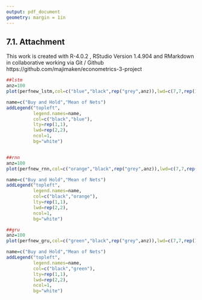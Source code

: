 ```yaml
---
output: pdf_document
geometry: margin = 1in
---
```


## 7.1. Attachment {#attachement}

This work is created  with R-4.0.2 , RStudio Version 1.4.904 and RMarkdown in collaborative working via Git / Github
https://github.com/majimaken/econometrics-3-project




```r



##lstm
anz=100
plot(perfnew_lstm,col=c("blue","black",rep("grey",anz)),lwd=c(7,7,rep(1,anz)),main="Out of sample Perfomance LSTM")

name=c("Buy and Hold","Mean of Nets")
addLegend("topleft", 
          legend.names=name,
          col=c("black","blue"),
          lty=rep(1,1),
          lwd=rep(2,2),
          ncol=1,
          bg="white")



```

```r

##rnn
anz=100
plot(perfnew_rnn,col=c("orange","black",rep("grey",anz)),lwd=c(7,7,rep(1,anz)),main="Out of sample Perfomance rnn")

name=c("Buy and Hold","Mean of Nets")
addLegend("topleft", 
          legend.names=name,
          col=c("black","orange"),
          lty=rep(1,1),
          lwd=rep(2,2),
          ncol=1,
          bg="white")
```

```r

##gru
anz=100
plot(perfnew_gru,col=c("green","black",rep("grey",anz)),lwd=c(7,7,rep(1,anz)),main="Out of sample Perfomance GRU")

name=c("Buy and Hold","Mean of Nets")
addLegend("topleft", 
          legend.names=name,
          col=c("black","green"),
          lty=rep(1,1),
          lwd=rep(2,2),
          ncol=1,
          bg="white")
```